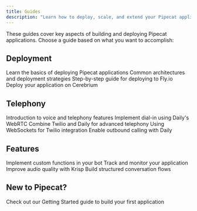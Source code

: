 ```yaml
---
title: Guides
description: "Learn how to deploy, scale, and extend your Pipecat applications"
---
```


These guides cover key aspects of building and deploying Pipecat applications. Choose a guide based on what you want to accomplish:

## Deployment

<CardGroup cols={2}>
  <Card title="Overview" icon="book-open" href="/guides/deployment/overview">
    Learn the basics of deploying Pipecat applications
  </Card>
  <Card
    title="Deployment Patterns"
    icon="sitemap"
    href="/guides/deployment/pattern"
  >
    Common architectures and deployment strategies
  </Card>
  <Card title="Deploying to Fly.io" icon="cloud" href="/guides/deployment/fly">
    Step-by-step guide for deploying to Fly.io
  </Card>
  <Card
    title="Deploying to Cerebrium"
    icon="server"
    href="/guides/deployment/cerebrium"
  >
    Deploy your application on Cerebrium
  </Card>
</CardGroup>

## Telephony

<CardGroup cols={2}>
  <Card title="Overview" icon="book-open" href="/guides/telephony/overview">
    Introduction to voice and telephony features
  </Card>
  <Card
    title="WebRTC with Daily"
    icon="phone"
    href="/guides/telephony/daily-webrtc"
  >
    Implement dial-in using Daily's WebRTC
  </Card>
  <Card
    title="Twilio + Daily Integration"
    icon="phone-volume"
    href="/guides/telephony/twilio-daily-webrtc"
  >
    Combine Twilio and Daily for advanced telephony
  </Card>
  <Card
    title="WebSockets with Twilio"
    icon="plug"
    href="/guides/telephony/twilio-websockets"
  >
    Using WebSockets for Twilio integration
  </Card>
  <Card
    title="Dialout Capabilities"
    icon="phone-arrow-up-right"
    href="/guides/telephony/dialout"
  >
    Enable outbound calling with Daily
  </Card>
</CardGroup>

## Features

<CardGroup cols={2}>
  <Card
    title="Function Calling"
    icon="function"
    href="/guides/features/function-calling"
  >
    Implement custom functions in your bot
  </Card>
  <Card
    title="Metrics & Monitoring"
    icon="chart-line"
    href="/guides/features/metrics"
  >
    Track and monitor your application
  </Card>
  <Card title="Noise Reduction" icon="waveform" href="/guides/features/krisp">
    Improve audio quality with Krisp
  </Card>
  <Card
    title="Pipecat Flows"
    icon="diagram-project"
    href="/guides/features/pipecat-flows"
  >
    Build structured conversation flows
  </Card>
</CardGroup>

## New to Pipecat?

<Card title="Get started" icon="rocket" href="/getting-started/installation">
  Check out our Getting Started guide to build your first application
</Card>
